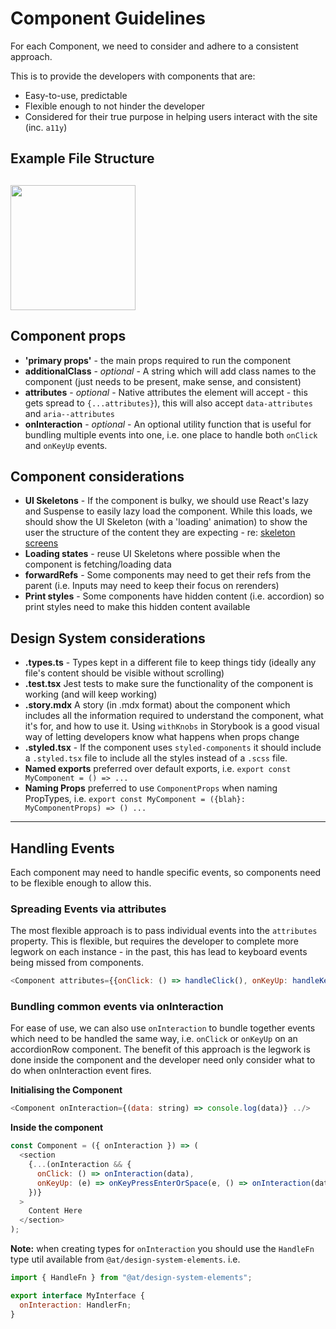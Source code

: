 
<Meta title="For Developers/Component Guidelines" />

# Component Guidelines

For each Component, we need to consider and adhere to a consistent approach.

This is to provide the developers with components that are:

- Easy-to-use, predictable
- Flexible enough to not hinder the developer
- Considered for their true purpose in helping users interact with the site (inc. `a11y`)

## Example File Structure

## <img src="https://github.atcloud.io/storage/user/425/files/7ba7f300-80bd-11ea-9608-5a32903978dc" width="200" alt="" />

## Component props

- **'primary props'** - the main props required to run the component
- **additionalClass** - _optional_ - A string which will add class names to the component (just needs to be present, make sense, and consistent)
- **attributes** - _optional_ - Native attributes the element will accept - this gets spread to `{...attributes}`), this will also accept `data-attributes` and `aria--attributes`
- **onInteraction** - _optional_ - An optional utility function that is useful for bundling multiple events into one, i.e. one place to handle both `onClick` and `onKeyUp` events.

## Component considerations

- **UI Skeletons** - If the component is bulky, we should use React's lazy and Suspense to easily lazy load the component. While this loads, we should show the UI Skeleton (with a 'loading' animation) to show the user the structure of the content they are expecting - re: [skeleton screens](https://uxdesign.cc/what-you-should-know-about-skeleton-screens-a820c45a571a)
- **Loading states** - reuse UI Skeletons where possible when the component is fetching/loading data
- **forwardRefs** - Some components may need to get their refs from the parent (i.e. Inputs may need to keep their focus on rerenders)
- **Print styles** - Some components have hidden content (i.e. accordion) so print styles need to make this hidden content available

## Design System considerations

- **.types.ts** - Types kept in a different file to keep things tidy (ideally any file's content should be visible without scrolling)
- **.test.tsx** Jest tests to make sure the functionality of the component is working (and will keep working)
- **.story.mdx** A story (in .mdx format) about the component which includes all the information required to understand the component, what it's for, and how to use it. Using `withKnobs` in Storybook is a good visual way of letting developers know what happens when props change
- **.styled.tsx** - If the component uses `styled-components` it should include a `.styled.tsx` file to include all the styles instead of a `.scss` file.
- **Named exports** preferred over default exports, i.e. `export const MyComponent = () => ...`
- **Naming Props** preferred to use `ComponentProps` when naming PropTypes, i.e. `export const MyComponent = ({blah}: MyComponentProps) => () ...`

---

## Handling Events

Each component may need to handle specific events, so components need to be flexible enough to allow this.

### Spreading Events via attributes

The most flexible approach is to pass individual events into the `attributes` property. This is flexible, but requires the developer to complete more legwork on each instance - in the past, this has lead to keyboard events being missed from components.

```javascript
<Component attributes={{onClick: () => handleClick(), onKeyUp: handleKeyUp(), onBlur: handleBlur()} ../>
```

### Bundling common events via onInteraction

For ease of use, we can also use `onInteraction` to bundle together events which need to be handled the same way, i.e. `onClick` or `onKeyUp` on an accordionRow component. The benefit of this approach is the legwork is done inside the component and the developer need only consider what to do when onInteraction event fires.

**Initialising the Component**

```javascript
<Component onInteraction={(data: string) => console.log(data)} ../>
```

**Inside the component**

```javascript
const Component = ({ onInteraction }) => (
  <section
    {...(onInteraction && {
      onClick: () => onInteraction(data),
      onKeyUp: (e) => onKeyPressEnterOrSpace(e, () => onInteraction(data)),
    })}
  >
    Content Here
  </section>
);
```

**Note:** when creating types for `onInteraction` you should use the `HandleFn` type util available from `@at/design-system-elements`. i.e.

```javascript
import { HandleFn } from "@at/design-system-elements";

export interface MyInterface {
  onInteraction: HandlerFn;
}
```
